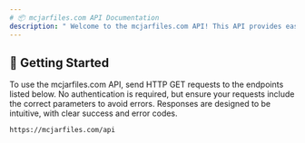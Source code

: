 ```yaml
---
# 📦 mcjarfiles.com API Documentation
description: " Welcome to the mcjarfiles.com API! This API provides easy access to Minecraft server JAR files and metadata for various server types, including Vanilla, modded servers, Bedrock, and proxies. Whether you're automating server setup or retrieving version information, this API is designed to be straightforward and developer-friendly. All endpoints use HTTPS and return data in JSON format unless otherwise specified."
---
```


## 🚀 Getting Started

To use the mcjarfiles.com API, send HTTP GET requests to the endpoints listed below. No authentication is required, but ensure your requests include the correct parameters to avoid errors. Responses are designed to be intuitive, with clear success and error codes.

```https://mcjarfiles.com/api```